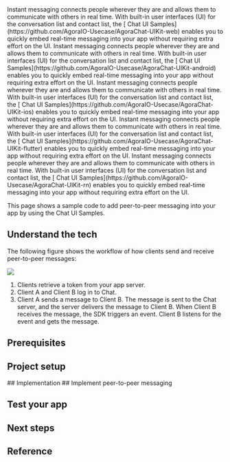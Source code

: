 
<PlatformWrapper platform="web">
Instant messaging connects people wherever they are and allows them to communicate with others in real time. With built-in user interfaces (UI) for the conversation list and contact list, the [<Vg k="COMPANY" /> Chat UI Samples](https://github.com/AgoraIO-Usecase/AgoraChat-UIKit-web) enables you to quickly embed real-time messaging into your app without requiring extra effort on the UI.
</PlatformWrapper>

<PlatformWrapper platform="android">
Instant messaging connects people wherever they are and allows them to communicate with others in real time. With built-in user interfaces (UI) for the conversation list and contact list, the [<Vg k="COMPANY" /> Chat UI Samples](https://github.com/AgoraIO-Usecase/AgoraChat-UIKit-android) enables you to quickly embed real-time messaging into your app without requiring extra effort on the UI.
</PlatformWrapper>

<PlatformWrapper platform="ios">
Instant messaging connects people wherever they are and allows them to communicate with others in real time. With built-in user interfaces (UI) for the conversation list and contact list, the [<Vg k="COMPANY" /> Chat UI Samples](https://github.com/AgoraIO-Usecase/AgoraChat-UIKit-ios) enables you to quickly embed real-time messaging into your app without requiring extra effort on the UI.
</PlatformWrapper>

<PlatformWrapper platform="flutter">
Instant messaging connects people wherever they are and allows them to communicate with others in real time. With built-in user interfaces (UI) for the conversation list and contact list, the [<Vg k="COMPANY" /> Chat UI Samples](https://github.com/AgoraIO-Usecase/AgoraChat-UIKit-flutter) enables you to quickly embed real-time messaging into your app without requiring extra effort on the UI.
</PlatformWrapper>

<PlatformWrapper platform="react-native">
Instant messaging connects people wherever they are and allows them to communicate with others in real time. With built-in user interfaces (UI) for the conversation list and contact list, the [<Vg k="COMPANY" /> Chat UI Samples](https://github.com/AgoraIO-Usecase/AgoraChat-UIKit-rn) enables you to quickly embed real-time messaging into your app without requiring extra effort on the UI.
</PlatformWrapper>

<PlatformWrapper notAllowed="android">
<PlatformWrapper notAllowed="ios">
<PlatformWrapper notAllowed="web">
<PlatformWrapper notAllowed="flutter">
<PlatformWrapper notAllowed="react-native">
<NoUIKit />
</PlatformWrapper>
</PlatformWrapper>
</PlatformWrapper>
</PlatformWrapper>
</PlatformWrapper>

<PlatformWrapper notAllowed="unity">
<PlatformWrapper notAllowed="windows">

This page shows a sample code to add peer-to-peer messaging into your app by using the <Vg k="COMPANY" /> Chat UI Samples.

## Understand the tech

The following figure shows the workflow of how clients send and receive peer-to-peer messages:

![](/images/chat/ui-kit-quickstart.png)

1. Clients retrieve a token from your app server.
2. Client A and Client B log in to <Vg k="COMPANY" /> Chat.
3. Client A sends a message to Client B. The message is sent to the <Vg k="COMPANY" /> Chat server, and the server delivers the message to Client B. When Client B receives the message, the SDK triggers an event. Client B listens for the event and gets the message.


## Prerequisites


<Prerequisites />

## Project setup
<ProjectSetup />

<PlatformWrapper platform="web">
## Implementation
</PlatformWrapper>

<PlatformWrapper notAllowed="{['web','react-native']}">
## Implement peer-to-peer messaging
</PlatformWrapper>

<ProjectImplement />

## Test your app

<ProjectTest />

<PlatformWrapper notAllowed="{['ios','flutter','react-native']}">

## Next steps

<NextSteps />

</PlatformWrapper>

## Reference

<Reference />

</PlatformWrapper>
</PlatformWrapper>